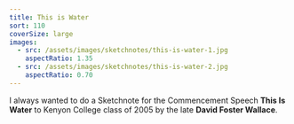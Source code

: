 ```yaml
---
title: This is Water
sort: 110
coverSize: large
images:
  - src: /assets/images/sketchnotes/this-is-water-1.jpg
    aspectRatio: 1.35
  - src: /assets/images/sketchnotes/this-is-water-2.jpg
    aspectRatio: 0.70
---
```


I always wanted to do a Sketchnote for the Commencement Speech **This Is Water** to Kenyon College class of 2005 by the late **David Foster Wallace**.
